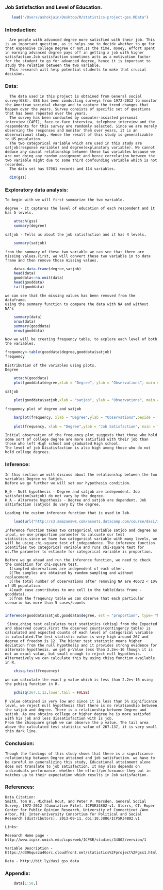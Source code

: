 
### Job Satisfaction and Level of Education.

```r
   load("/Users/ashokjain/Desktop/R/statistics-project-gss.RData")
```
<!-- In the remainder of the document, add R code chunks as needed -->
### Introduction:
      Are people with advanced degree more satisfied with their job. This is an important question, as it helps one to decide whether to go for that expensive college Degree or not.Is the time, money, effort spent in earning advanced degree pays off in getting a job with higher satisfaction.Job satisfaction sometimes acts as a motivation factor for the student to go for advanced degree, hence it is important to study the relation between the two variable.
      This research will help potential students to make that crucial decision.

### Data:

      The data used in this project is obtained from General social survey(GSS). GSS has been conducting surveys from 1972-2012 to monitor the American societal change and to capture the trend changes that happen over the years. Survey consists of specific set of questions that has been repeated over the years.
      The survey has been conducted by computer-assisted personal interview (CAPI), face-to-face interview, telephone interview and the respondents for this survey are randomly selected. Since we are merely observing the responses and monitor them over years, it is an observational study. Hence the result of this study is generalizable to US population. 
      The two categorical variable which are used in this study are satjob(response variable) and degree(explanatory variable). We cannot deduce any causal relationship between these two variables because we are not doing any random assignment and hence correlation between the two variable might due to some third confounding variable which is not recorded.  
      The data set has 57061 records and 114 variables.
```r
  dim(gss)
```
    
### Exploratory data analysis:

    To begin with we will first summarize the two variable. 

    degree - It captures the level of education of each respondent and it has 5 levels.
```r
    attach(gss)
    summary(degree)
```
    satjob - Tells us about the job satisfaction and it has 4 levels.
```r
    summary(satjob)
```
    from the summary of these two variable we can see that there are missing values.First, we will convert these two variable in to data frame and then remove those missing values.
```r
    data<-data.frame(degree,satjob)
    head(data)
    gooddata<-na.omit(data)
    head(gooddata)
    tail(gooddata)
```

    we can see that the missing values has been removed from the dataframe. 
    using the summary function to compare the data with NA and without NA's
```r
    summary(data)
    nrow(data)
    summary(gooddata)
    nrow(gooddata)
```

    Now we will be creating frequency table, to explore each level of both the variables.
```r
frequency<-table(gooddata$degree,gooddata$satjob)
frequency   
```

    Distribution of the variables using plots.
    Degree
```r
    attach(gooddata)
    plot(gooddata$degree,xlab = "Degree", ylab = "Observations", main = "Degree")
```
    satjob
```r
    plot(gooddata$satjob,xlab = "satjob", ylab = "Observations", main = "Job satisfaction")
```
    frequency plot of degree and satjob
```r
    barplot(frequency, xlab = "Degree",ylab = "Observations",beside = TRUE, main = "",col=c("blue","red","green","yellow","black"),legend = rownames(frequency))
    
    plot(frequency, xlab = "Degree",ylab = "Job Satisfaction", main = "Proportion of Job satisfaction by Degree")
```
    Initial observation of the frequency plot suggests that those who hold some sort of college degree are more satisfied with their job than those who left High school and graduated High school.
    The level of job Disatisfaction is also high among those who do not hold college degrees.

### Inference:
    In this section we will discuss about the relationship between the two variables Degree vs Satjob.
    Before we go further we will set our hypothesis condition.

    H_0 - Null hypothesis - Degree and satjob are independent. Job satisfation(satjob) do not vary by the degree.
    H_A - Alternate hypothesis - Degree and satjob are dependent. Job satisfaction (satjob) do vary by the degree.
    
    Loading the custom inference function that is used in lab.
```r
    load(url("http://s3.amazonaws.com/assets.datacamp.com/course/dasi/inference.Rdata"))    
```
    Inference function takes two categorical variable satjob and degree as input, we use proportion parameter to calcuate our test statistics.since we have two categorical variable with many levels, we will be using chi-square test of independence. The inference function identifies two categorical variable and runs chi-square test for us.The parameter to estimate for categorical variable is proportion.
    
    Before we go ahead and run the inference function, we need to check the condition for chi-square test.
      1)sampled observations are independent of each other. 
      2)The samples are obtained by random sampling and without replacement.
      3)The total number of observations after removing NA are 40672 < 10% of US population.
      4)each case contributes to one cell in the table(data frame - gooddata).
      5)from the freqeuncy table we can observe that each particular scenario has more than 5 cases/counts
      
```r
inference(gooddata$satjob,gooddata$degree, est = "proportion", type= "ht", method = "theoretical", alternative = "greater",inf_lines = TRUE)
```
     Since,chisq test calculates test statistics (chisq) from the Expected and observed counts.First the observed counts(contingency table) is calculated and expected counts of each level of categorical variable is calculated.The test statistic value is very high around 267 and degree of freedom is 12. The higher test statistic means higher deviation from the null hypothesis and it provides strong evidence for alternate hypothesis. we get p-Value less than 2.2e<-16 though it is not an exact value, but small enough to reject null hypothesis.
    Alternatively we can calculate this by using chisq function available in R.
```r
    chisq.test(frequency)
```
    we can calculate the exact p value which is less than 2.2e<-16 using the pchisq function in R.
```r
    pchisq(267.1,12,lower.tail = FALSE)
```
    P value obtained is very low and since it is less than 5% significance level, we reject null hypothesis that there is no relationship between the satjob and degree. There is a relationship between Degree and satjob. As one obtains college or higher degree he is more satisfed with his job and less dissatisfaction with is job.
    From the chisquare graph we can observe the p value. The tail area above the calculated test statistic value of 267.137, it is very small thin dark line. 
### Conclusion:
    Though the findings of this study shows that there is a significance relationship between Degree attained and job satisfaction. we have to be careful on generalizing this study, Educational attainment alone does not translate to job satisfaction. It may also depends on individuals performance. whether the effort/performance they put in matches up to their expectation which results in Job satisfaction.
    
### References:
    Data Citation:                                                                                                       Smith, Tom W., Michael Hout, and Peter V. Marsden. General Social Survey, 1972-2012 [Cumulative File]. ICPSR34802-v1. Storrs, CT: Roper Center for Public Opinion Research, University of Connecticut /Ann Arbor, MI: Inter-university Consortium for Political and Social Research [distributors], 2013-09-11. doi:10.3886/ICPSR34802.v1 
    
    Links:

    Research Home page - http://www.icpsr.umich.edu/icpsrweb/ICPSR/studies/34802/version/1
    
    Variable Description - https://d396qusza40orc.cloudfront.net/statistics%2Fproject%2Fgss1.html

    Data - http://bit.ly/dasi_gss_data
### Appendix:
```r
    data[1:50,]
```

```r

```

  

